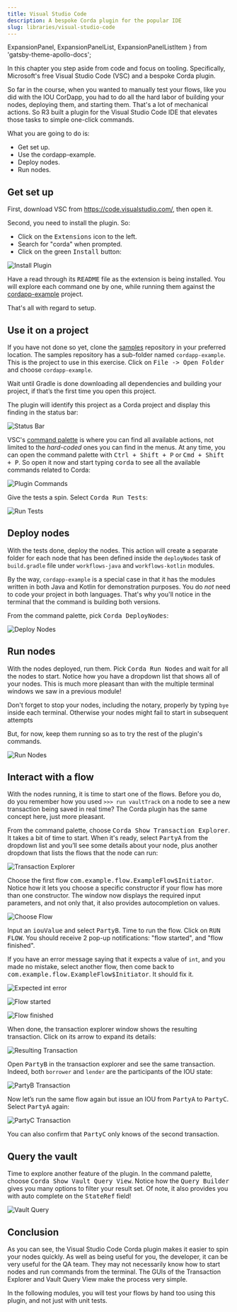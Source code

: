 ```yaml
---
title: Visual Studio Code
description: A bespoke Corda plugin for the popular IDE
slug: libraries/visual-studio-code
---
```



  ExpansionPanel,
  ExpansionPanelList,
  ExpansionPanelListItem
} from 'gatsby-theme-apollo-docs';

In this chapter you step aside from code and focus on tooling. Specifically, Microsoft's free Visual Studio Code (VSC) and a bespoke Corda plugin.

So far in the course, when you wanted to manually test your flows, like you did with the IOU CorDapp, you had to do all the hard labor of building your nodes, deploying them, and starting them. That's a lot of mechanical actions. So R3 built a plugin for the Visual Studio Code IDE that elevates those tasks to simple one-click commands.

What you are going to do is:

* Get set up.
* Use the cordapp-example.
* Deploy nodes.
* Run nodes.

## Get set up

First, download VSC from https://code.visualstudio.com/, then open it.

Second, you need to install the plugin. So:

* Click on the <kbd>Extensions</kbd> icon to the left.
* Search for "corda" when prompted.
* Click on the green <kbd>Install</kbd> button:

![Install Plugin](images/install_plugin.png)

Have a read through its <kbd>README</kbd> file as the extension is being installed. You will explore each command one by one, while running them against the [cordapp-example](https://github.com/corda/samples-java/tree/master/Basic/cordapp-example) project.

That's all with regard to setup.

## Use it on a project

If you have not done so yet, clone the [samples](https://github.com/corda/samples-java) repository in your preferred location. The samples repository has a sub-folder named `cordapp-example`. This is the project to use in this exercise. Click on <kbd>File -> Open Folder</kbd> and choose `cordapp-example`.

Wait until Gradle is done downloading all dependencies and building your project, if that’s the first time you open this project.

The plugin will identify this project as a Corda project and display this finding in the status bar:

![Status Bar](images/status_bar.png)

VSC's [command palette](https://code.visualstudio.com/docs/getstarted/userinterface#_command-palette) is where you can find all available actions, not limited to the _hard-coded_ ones you can find in the menus. At any time, you can open the command palette with <kbd>Ctrl + Shift + P</kbd> or <kbd>Cmd + Shift + P</kbd>. So open it now and start typing <kbd>corda</kbd> to see all the available commands related to Corda:

![Plugin Commands](images/plugin_commands.png)

Give the tests a spin. Select <kbd>Corda Run Tests</kbd>:

![Run Tests](images/run_tests.png)

## Deploy nodes

With the tests done, deploy the nodes. This action will create a separate folder for each node that has been defined inside the `deployNodes` task of `build.gradle` file under `workflows-java` and `workflows-kotlin` modules.

By the way, `cordapp-example` is a special case in that it has the modules written in both Java and Kotlin for demonstration purposes. You do _not_ need to code your project in both languages. That's why you'll notice in the terminal that the command is building both versions.

From the command palette, pick <kbd>Corda DeployNodes</kbd>:

![Deploy Nodes](images/deploy_nodes.png)

## Run nodes

With the nodes deployed, run them. Pick <kbd>Corda Run Nodes</kbd> and wait for all the nodes to start. Notice how you have a dropdown list that shows all of your nodes. This is much more pleasant than with the multiple terminal windows we saw in a previous module!

<HighlightBox type="tip">

Don't forget to stop your nodes, including the notary, properly by typing `bye` inside each terminal. Otherwise your nodes might fail to start in subsequent attempts

</HighlightBox>

But, for now, keep them running so as to try the rest of the plugin's commands.

![Run Nodes](images/run_nodes.png)

## Interact with a flow

With the nodes running, it is time to start one of the flows. Before you do, do you remember how you used `>>> run vaultTrack` on a node to see a new transaction being saved in real time? The Corda plugin has the same concept here, just more pleasant.

From the command palette, choose <kbd>Corda Show Transaction Explorer</kbd>. It takes a bit of time to start. When it's ready, select <kbd>PartyA</kbd> from the dropdown list and you’ll see some details about your node, plus another dropdown that lists the flows that the node can run:

![Transaction Explorer](images/transaction_explorer.png)

Choose the first flow <kbd>com.example.flow.ExampleFlow&#36;Initiator</kbd>. Notice how it lets you choose a specific constructor if your flow has more than one constructor. The window now displays the required input parameters, and not only that, it also provides autocompletion on values.

![Choose Flow](images/choose_flow.png)

Input an <kbd>iouValue</kbd> and select <kbd>PartyB</kbd>. Time to run the flow. Click on <kbd>RUN FLOW</kbd>. You should receive 2 pop-up notifications: "flow started", and "flow finished".

<ExpansionPanel title="Troubleshooting">

If you have an error message saying that it expects a value of `int`, and you made no mistake, select another flow, then come back to <kbd>com.example.flow.ExampleFlow$Initiator</kbd>. It should fix it.

![Expected int error](images/error_expected_int.png)

</ExpansionPanel>

![Flow started](images/flow_started.png)

![Flow finished](images/flow_finished.png)

When done, the transaction explorer window shows the resulting transaction. Click on its arrow to expand its details:

![Resulting Transaction](images/resulting_transaction.png)

Open <kbd>PartyB</kbd> in the transaction explorer and see the same transaction. Indeed, both `borrower` and `lender` are the participants of the IOU state:

![PartyB Transaction](images/party_b_transaction.png)

Now let’s run the same flow again but issue an IOU from <kbd>PartyA</kbd> to <kbd>PartyC</kbd>. Select <kbd>PartyA</kbd> again:

![PartyC Transaction](images/party_c_transaction.png)

You can also confirm that <kbd>PartyC</kbd> only knows of the second transaction.

## Query the vault

Time to explore another feature of the plugin. In the command palette, choose <kbd>Corda Show Vault Query View</kbd>. Notice how the <kbd>Query Builder</kbd> gives you many options to filter your result set. Of note, it also provides you with auto complete on the <kbd>StateRef</kbd> field!

![Vault Query](images/vault_query.png)

## Conclusion

As you can see, the Visual Studio Code Corda plugin makes it easier to spin your nodes quickly. As well as being useful for you, the developer, it can be very useful for the QA team. They may not necessarily know how to start nodes and run commands from the terminal. The GUIs of the Transaction Explorer and Vault Query View make the process very simple.

In the following modules, you will test your flows by hand too using this plugin, and not just with unit tests.
